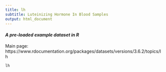 ```yaml
---
title: lh
subtitle: Luteinizing Hormone In Blood Samples
output: html_document
---
```


#### *A pre-loaded example dataset in R*
Main page: https://www.rdocumentation.org/packages/datasets/versions/3.6.2/topics/lh

```r
lh
```
